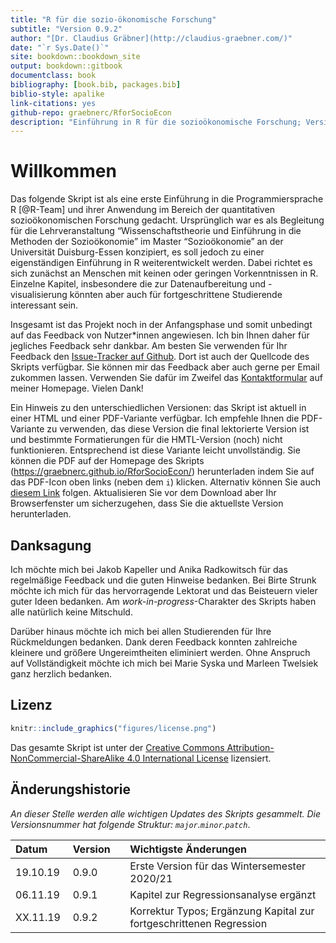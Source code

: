 ```yaml
--- 
title: "R für die sozio-ökonomische Forschung"
subtitle: "Version 0.9.2"
author: "[Dr. Claudius Gräbner](http://claudius-graebner.com/)"
date: "`r Sys.Date()`" 
site: bookdown::bookdown_site
output: bookdown::gitbook
documentclass: book
bibliography: [book.bib, packages.bib]
biblio-style: apalike
link-citations: yes
github-repo: graebnerc/RforSocioEcon
description: "Einführung in R für die sozioökonomische Forschung; Version 0.9.2"
---
```


# Willkommen {-}

Das folgende Skript ist als eine erste Einführung in die Programmiersprache
R [@R-Team] und ihrer Anwendung im Bereich der quantitativen sozioökonomischen
Forschung gedacht. 
Ursprünglich war es als Begleitung für die Lehrveranstaltung 
"Wissenschaftstheorie und Einführung in die Methoden der Sozioökonomie"
im Master "Sozioökonomie" an der Universität Duisburg-Essen konzipiert, es 
soll jedoch zu einer eigenständigen Einführung in R weiterentwickelt werden.
Dabei richtet es sich zunächst an Menschen mit keinen oder geringen 
Vorkenntnissen in R.
Einzelne Kapitel, insbesondere die zur Datenaufbereitung und -visualisierung
könnten aber auch für fortgeschrittene Studierende interessant sein.

Insgesamt ist das Projekt noch in der Anfangsphase und somit unbedingt auf 
das Feedback von Nutzer\*innen angewiesen. Ich bin Ihnen daher für jegliches
Feedback sehr dankbar. 
Am besten Sie verwenden für Ihr Feedback den 
[Issue-Tracker auf Github](https://github.com/graebnerc/RforSocioEcon/issues).
Dort ist auch der Quellcode des Skripts verfügbar.
Sie können mir das Feedback aber auch gerne per Email zukommen lassen.
Verwenden Sie dafür im Zweifel das 
[Kontaktformular](https://claudius-graebner.com/contact-1.html)
auf meiner Homepage. 
Vielen Dank!

Ein Hinweis zu den unterschiedlichen Versionen: 
das Skript ist aktuell in einer HTML und einer PDF-Variante verfügbar.
Ich empfehle Ihnen die PDF-Variante zu verwenden, das diese Version die final
lektorierte Version ist und bestimmte Formatierungen für die HMTL-Version (noch)
nicht funktionieren. Entsprechend ist diese Variante leicht unvollständig.
Sie können die PDF auf der 
Homepage des Skripts 
([https://graebnerc.github.io/RforSocioEcon/](https://graebnerc.github.io/RforSocioEcon/)) 
herunterladen indem Sie auf das
PDF-Icon oben links (neben dem `i`) klicken. Alternativ können Sie auch 
[diesem Link](https://graebnerc.github.io/RforSocioEcon/R-SocioEcon-dt.pdf)
folgen. 
Aktualisieren Sie vor dem Download aber Ihr Browserfenster um sicherzugehen, 
dass Sie die aktuellste Version herunterladen.

## Danksagung {-}

Ich möchte mich bei Jakob Kapeller und Anika Radkowitsch für das regelmäßige 
Feedback und die guten Hinweise bedanken. 
Bei Birte Strunk möchte ich mich für das hervorragende Lektorat und das 
Beisteuern vieler guter Ideen bedanken. 
Am *work-in-progress*-Charakter des Skripts haben alle natürlich keine Mitschuld.

Darüber hinaus möchte ich mich bei allen Studierenden für Ihre Rückmeldungen
bedanken. Dank deren Feedback konnten zahlreiche kleinere und größere 
Ungereimtheiten eliminiert werden. Ohne Anspruch auf Vollständigkeit möchte
ich mich bei 
Marie Syska und Marleen Twelsiek
ganz herzlich bedanken.

## Lizenz {-}

```r
knitr::include_graphics("figures/license.png")
```

Das gesamte Skript ist unter der 
[Creative Commons Attribution-NonCommercial-ShareAlike 4.0 International License](https://creativecommons.org/licenses/by-nc-sa/4.0/)
lizensiert.

## Änderungshistorie {-}

*An dieser Stelle werden alle wichtigen Updates des Skripts gesammelt.*
*Die Versionsnummer hat folgende Struktur: `major`.`minor`.`patch`*.

Datum    | Version | Wichtigste Änderungen         |
:--------+:--------+:------------------------------|
19.10.19 | 0.9.0    | Erste Version für das Wintersemester 2020/21 |
06.11.19 | 0.9.1    | Kapitel zur Regressionsanalyse ergänzt |
XX.11.19 | 0.9.2    | Korrektur Typos; Ergänzung Kapital zur fortgeschrittenen Regression |

